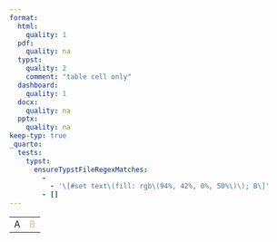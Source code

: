 ```yaml
---
format:
  html:
    quality: 1
  pdf:
    quality: na
  typst:
    quality: 2
    comment: "table cell only"
  dashboard:
    quality: 1
  docx:
    quality: na
  pptx:
    quality: na
keep-typ: true
_quarto:
  tests:
    typst:
      ensureTypstFileRegexMatches:
        -
          - '\[#set text\(fill: rgb\(94%, 42%, 0%, 50%\)\); B\]'
        - []
---
```


```{=html}
<table>
    <tr><td>A</td><td style="color: rgb(94% 42% 0%); opacity: 0.5">B</td></tr>
</table>
```

